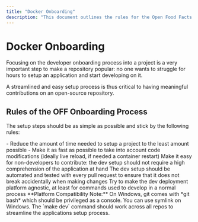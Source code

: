 ```yaml
---
title: "Docker Onboarding"
description: "This document outlines the rules for the Open Food Facts Docker onboarding process, emphasizing simplicity, speed, and platform independence to facilitate contributions from both developers and non-developers, ensuring a repeatable and tested workflow."
---
```



# Docker Onboarding

<Callout type="info">
Focusing on the developer onboarding process into a project is a very important step to make a repository popular: no one wants to struggle for hours to setup an application and start developing on it.
</Callout>

A streamlined and easy setup process is thus critical to having meaningful contributions on an open-source repository.

## Rules of the OFF Onboarding Process

The setup steps should be as simple as possible and stick by the following rules:

<Cards>
<Card title="Respect the User's Time">
- Reduce the amount of time needed to setup a project to the least amount possible
- Make it as fast as possible to take into account code modifications (ideally live reload, if needed a container restart)
</Card>

<Card title="Accessibility for Non-Developers">
Make it easy for non-developers to contribute: the dev setup should not require a high comprehension of the application at hand
</Card>

<Card title="Repeatable and Tested Workflow">
The dev setup should be automated and tested with every pull request to ensure that it does not break accidentally when making changes
</Card>

<Card title="Wide Platform Support">
Try to make the dev deployment platform agnostic, at least for commands used to develop in a normal process
</Card>
</Cards>

<Callout type="info">
**Platform Compatibility Note:**
On Windows, git comes with *git bash* which should be privileged as a console. You can use symlink on Windows.
</Callout>

<Callout type="info">
The `make dev` command should work across all repos to streamline the applications setup process.
</Callout>